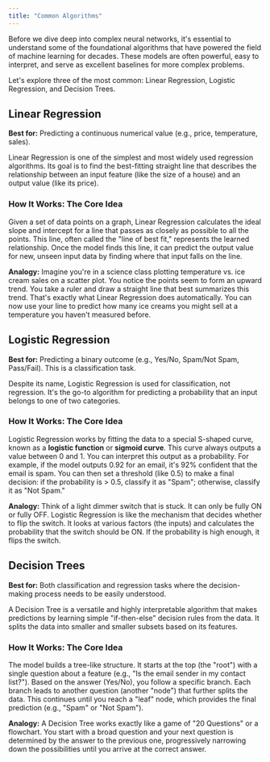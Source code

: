 ```yaml
---
title: "Common Algorithms"
---
```


Before we dive deep into complex neural networks, it's essential to understand some of the foundational algorithms that have powered the field of machine learning for decades. These models are often powerful, easy to interpret, and serve as excellent baselines for more complex problems.

Let's explore three of the most common: Linear Regression, Logistic Regression, and Decision Trees.

## Linear Regression

**Best for:** Predicting a continuous numerical value (e.g., price, temperature, sales).

Linear Regression is one of the simplest and most widely used regression algorithms. Its goal is to find the best-fitting straight line that describes the relationship between an input feature (like the size of a house) and an output value (like its price).

### **How It Works: The Core Idea**

Given a set of data points on a graph, Linear Regression calculates the ideal slope and intercept for a line that passes as closely as possible to all the points. This line, often called the "line of best fit," represents the learned relationship. Once the model finds this line, it can predict the output value for new, unseen input data by finding where that input falls on the line.

**Analogy:** Imagine you're in a science class plotting temperature vs. ice cream sales on a scatter plot. You notice the points seem to form an upward trend. You take a ruler and draw a straight line that best summarizes this trend. That's exactly what Linear Regression does automatically. You can now use your line to predict how many ice creams you might sell at a temperature you haven't measured before.

## Logistic Regression

**Best for:** Predicting a binary outcome (e.g., Yes/No, Spam/Not Spam, Pass/Fail). This is a classification task.

Despite its name, Logistic Regression is used for classification, not regression. It's the go-to algorithm for predicting a probability that an input belongs to one of two categories.

### **How It Works: The Core Idea**

Logistic Regression works by fitting the data to a special S-shaped curve, known as a **logistic function** or **sigmoid curve**. This curve always outputs a value between 0 and 1. You can interpret this output as a probability. For example, if the model outputs 0.92 for an email, it's 92% confident that the email is spam. You can then set a threshold (like 0.5) to make a final decision: if the probability is \> 0.5, classify it as "Spam"; otherwise, classify it as "Not Spam."

**Analogy:** Think of a light dimmer switch that is stuck. It can only be fully ON or fully OFF. Logistic Regression is like the mechanism that decides whether to flip the switch. It looks at various factors (the inputs) and calculates the probability that the switch should be ON. If the probability is high enough, it flips the switch.

## Decision Trees

**Best for:** Both classification and regression tasks where the decision-making process needs to be easily understood.

A Decision Tree is a versatile and highly interpretable algorithm that makes predictions by learning simple "if-then-else" decision rules from the data. It splits the data into smaller and smaller subsets based on its features.

### **How It Works: The Core Idea**

The model builds a tree-like structure. It starts at the top (the "root") with a single question about a feature (e.g., "Is the email sender in my contact list?"). Based on the answer (Yes/No), you follow a specific branch. Each branch leads to another question (another "node") that further splits the data. This continues until you reach a "leaf" node, which provides the final prediction (e.g., "Spam" or "Not Spam").

**Analogy:** A Decision Tree works exactly like a game of "20 Questions" or a flowchart. You start with a broad question and your next question is determined by the answer to the previous one, progressively narrowing down the possibilities until you arrive at the correct answer.